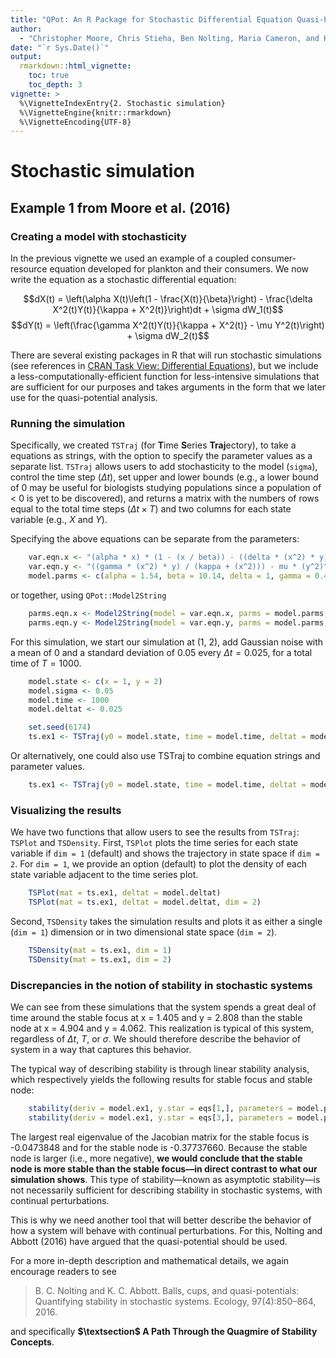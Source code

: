 ```yaml
---
title: "QPot: An R Package for Stochastic Differential Equation Quasi-Potential Analysis"
author:
  - "Christopher Moore, Chris Stieha, Ben Nolting, Maria Cameron, and Karen Abbott"
date: "`r Sys.Date()`"
output: 
  rmarkdown::html_vignette:
    toc: true
    toc_depth: 3
vignette: >
  %\VignetteIndexEntry{2. Stochastic simulation}
  %\VignetteEngine{knitr::rmarkdown}
  %\VignetteEncoding{UTF-8}
---
```


Stochastic simulation
========================================================
## Example 1 from Moore et al. (2016)
### Creating a model with stochasticity
In the previous vignette we used an example of a coupled consumer-resource equation developed for plankton and their consumers.  We now write the equation as a stochastic differential equation:

$$dX(t) = \left(\alpha X(t)\left(1 - \frac{X(t)}{\beta}\right) - \frac{\delta X^2(t)Y(t)}{\kappa + X^2(t)}\right)dt + \sigma dW_1(t)$$
$$dY(t) = \left(\frac{\gamma X^2(t)Y(t)}{\kappa + X^2(t)} - \mu Y^2(t)\right) + \sigma dW_2(t)$$

There are several existing packages in R that will run stochastic simulations (see references in [CRAN Task View: Differential Equations](https://cran.r-project.org/web/views/DifferentialEquations.html)), but we include a less-computationally-efficient function for less-intensive simulations that are sufficient for our purposes and takes arguments in the form that we later use for the quasi-potential analysis.

### Running the simulation
Specifically, we created `TSTraj` (for **T**ime **S**eries **Traj**ectory), to take a equations as strings, with the option to specify the parameter values as a separate list.  `TSTraj` allows users to add stochasticity to the model (`sigma`), control  the time step ($\Delta t$), set upper and lower bounds (e.g., a lower bound of 0 may be useful for biologists studying populations since a population of < 0 is yet to be discovered), and returns a matrix with the numbers of rows equal to the total time steps ($\Delta t \times T$) and two columns for each state variable (e.g., $X$ and $Y$).

Specifying the above equations can be separate from the parameters:
```R
	var.eqn.x <- "(alpha * x) * (1 - (x / beta)) - ((delta * (x^2) * y) / (kappa + (x^2)))"
	var.eqn.y <- "((gamma * (x^2) * y) / (kappa + (x^2))) - mu * (y^2)"
	model.parms <- c(alpha = 1.54, beta = 10.14, delta = 1, gamma = 0.476, kappa = 1, mu = 0.112509)
```
or together, using `QPot::Model2String`
```R
	parms.eqn.x <- Model2String(model = var.eqn.x, parms = model.parms, supress.print = T)
	parms.eqn.y <- Model2String(model = var.eqn.y, parms = model.parms, supress.print = T)
```
For this simulation, we start our simulation at (1, 2), add Gaussian noise with a mean of 0 and a standard deviation of 0.05 every $\Delta t = 0.025$, for a total time of $T = 1000$.
```R
	model.state <- c(x = 1, y = 2)
	model.sigma <- 0.05
	model.time <- 1000
	model.deltat <- 0.025

	set.seed(6174)
	ts.ex1 <- TSTraj(y0 = model.state, time = model.time, deltat = model.deltat, x.rhs = var.eqn.x, y.rhs = var.eqn.y, sigma = model.sigma, parms = model.parms)
```
Or alternatively, one could also use TSTraj to combine equation strings and parameter values.
```R
	ts.ex1 <- TSTraj(y0 = model.state, time = model.time, deltat = model.deltat, x.rhs = parms.eqn.x, y.rhs = parms.eqn.y, parms = model.parms, sigma = model.sigma)
```

### Visualizing the results
We have two functions that allow users to see the results from `TSTraj`: `TSPlot` and `TSDensity`.  First, `TSPlot` plots the time series for each state variable if `dim = 1` (default) and shows the trajectory in state space if `dim = 2`.  For `dim = 1`, we provide an option (default) to plot the density of each state variable adjacent to the time series plot.
```R
	TSPlot(mat = ts.ex1, deltat = model.deltat)
	TSPlot(mat = ts.ex1, deltat = model.deltat, dim = 2)
```
Second, `TSDensity` takes the simulation results and plots it as either a single (`dim = 1`) dimension or in two dimensional state space (`dim = 2`).
```R
	TSDensity(mat = ts.ex1, dim = 1)
	TSDensity(mat = ts.ex1, dim = 2)
```

### Discrepancies in the notion of stability in stochastic systems
We can see from these simulations that the system spends a great deal of time around the stable focus at x = 1.405 and y = 2.808 than the stable node at x = 4.904 and y = 4.062.  This realization is typical of this system, regardless of $\Delta t$, $T$, or $\sigma$.  We should therefore describe the behavior of system in a way that captures this behavior.  

The typical way of describing stability is through linear stability analysis, which respectively yields the following results for stable focus and stable node:
```R
	stability(deriv = model.ex1, y.star = eqs[1,], parameters = model.parms, summary = F)$eigenvalues
	stability(deriv = model.ex1, y.star = eqs[3,], parameters = model.parms, summary = F)$eigenvalues
```
The largest real eigenvalue of the Jacobian matrix for the stable focus is -0.0473848 and for the stable node is -0.37737660.  Because the stable node is larger (i.e., more negative), **we would conclude that the stable node is more stable than the stable focus---in direct contrast to what our simulation shows**.  This type of stability---known as asymptotic stability---is not necessarily sufficient for describing stability in stochastic systems, with continual perturbations.

This is why we need another tool that will better describe the behavior of how a system will behave with continual perturbations.  For this, Nolting and Abbott (2016) have argued that the quasi-potential should be used.

For a more in-depth description and mathematical details, we again encourage readers to see

> B. C. Nolting and K. C. Abbott. Balls, cups, and quasi-potentials: Quantifying stability in stochastic systems. Ecology, 97(4):850–864, 2016.

and specifically **$\textsection$ A Path Through the Quagmire of Stability Concepts**.  